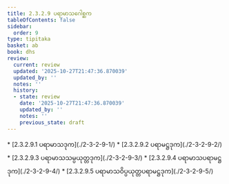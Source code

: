 ```yaml
---
title: 2.3.2.9 ပရာမာသဂေါစ္ဆက
tableOfContents: false
sidebar:
  order: 9
type: tipitaka
basket: ab
book: dhs
review:
  current: review
  updated: '2025-10-27T21:47:36.870039'
  updated_by: ''
  notes: ''
  history:
  - state: review
    date: '2025-10-27T21:47:36.870039'
    updated_by: ''
    notes: ''
    previous_state: draft
---
```



<ReviewStatus review={frontmatter.review} showDetails={true} />

<HypothesisAnnotation frontmatter={frontmatter} />

<DynamicBreadcrumb />



<TableOfContents book="dhs" section="2.3.2.9">
* [2.3.2.9.1 ပရာမာသဒုက](./2-3-2-9-1/)
* [2.3.2.9.2 ပရာမဋ္ဌဒုက](./2-3-2-9-2/)
* [2.3.2.9.3 ပရာမာသသမ္ပယုတ္တဒုက](./2-3-2-9-3/)
* [2.3.2.9.4 ပရာမာသပရာမဋ္ဌဒုက](./2-3-2-9-4/)
* [2.3.2.9.5 ပရာမာသဝိပ္ပယုတ္တပရာမဋ္ဌဒုက](./2-3-2-9-5/)
</TableOfContents>